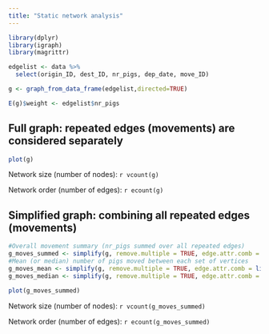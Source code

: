```yaml
---
title: "Static network analysis"
---
```


```r
library(dplyr)
library(igraph)
library(magrittr)
```

```r
edgelist <- data %>%
  select(origin_ID, dest_ID, nr_pigs, dep_date, move_ID)

g <- graph_from_data_frame(edgelist,directed=TRUE)

E(g)$weight <- edgelist$nr_pigs

```

## Full graph: repeated edges (movements) are considered separately

```r
plot(g)
```

Network size (number of nodes): `r vcount(g)`

Network order (number of edges): `r ecount(g)`


## Simplified graph: combining all repeated edges (movements)

```r
#Overall movement summary (nr_pigs summed over all repeated edges)
g_moves_summed <- simplify(g, remove.multiple = TRUE, edge.attr.comb = list(nr_pigs = "sum", weight = "sum", "ignore"))
#Mean (or median) number of pigs moved between each set of vertices
g_moves_mean <- simplify(g, remove.multiple = TRUE, edge.attr.comb = list(nr_pigs = "mean", weight = "mean", "ignore"))
g_moves_median <- simplify(g, remove.multiple = TRUE, edge.attr.comb = list(nr_pigs = "median", weight = "median", "ignore"))
```

```r
plot(g_moves_summed)
```

Network size (number of nodes): `r vcount(g_moves_summed)`

Network order (number of edges): `r ecount(g_moves_summed)`
